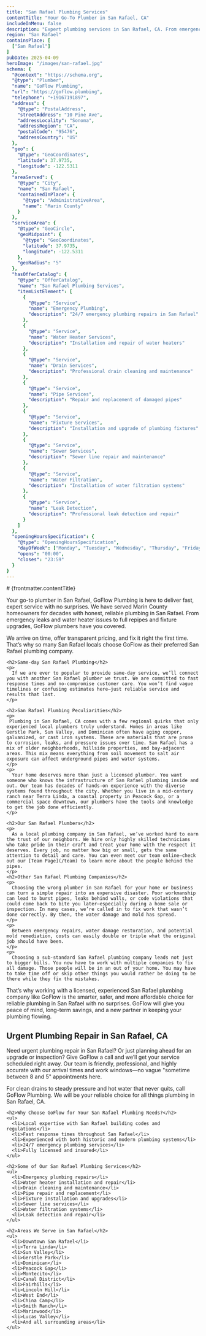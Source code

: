 ```yaml
---
title: "San Rafael Plumbing Services"
contentTitle: "Your Go-To Plumber in San Rafael, CA"
includeInMenu: false
description: "Expert plumbing services in San Rafael, CA. From emergency repairs to water heater installations, GoFlow provides reliable, professional plumbing solutions for San Rafael homes and businesses."
region: "San Rafael"
containsPlace: [
  ["San Rafael"]
]
pubDate: 2025-04-09
heroImage: "/images/san-rafael.jpg"
schema: {
  "@context": "https://schema.org",
  "@type": "Plumber",
  "name": "GoFlow Plumbing",
  "url": "https://goflow.plumbing",
  "telephone": "+19167191897",
  "address": {
    "@type": "PostalAddress",
    "streetAddress": "10 Pine Ave",
    "addressLocality": "Sonoma",
    "addressRegion": "CA",
    "postalCode": "95476",
    "addressCountry": "US"
  },
  "geo": {
    "@type": "GeoCoordinates",
    "latitude": 37.9735,
    "longitude": -122.5311
  },
  "areaServed": {
    "@type": "City",
    "name": "San Rafael",
    "containedInPlace": {
      "@type": "AdministrativeArea",
      "name": "Marin County"
    }
  },
  "serviceArea": {
    "@type": "GeoCircle",
    "geoMidpoint": {
      "@type": "GeoCoordinates",
      "latitude": 37.9735,
      "longitude": -122.5311
    },
    "geoRadius": "5"
  },
  "hasOfferCatalog": {
    "@type": "OfferCatalog",
    "name": "San Rafael Plumbing Services",
    "itemListElement": [
      {
        "@type": "Service",
        "name": "Emergency Plumbing",
        "description": "24/7 emergency plumbing repairs in San Rafael"
      },
      {
        "@type": "Service",
        "name": "Water Heater Services",
        "description": "Installation and repair of water heaters"
      },
      {
        "@type": "Service",
        "name": "Drain Services",
        "description": "Professional drain cleaning and maintenance"
      },
      {
        "@type": "Service",
        "name": "Pipe Services",
        "description": "Repair and replacement of damaged pipes"
      },
      {
        "@type": "Service",
        "name": "Fixture Services",
        "description": "Installation and upgrade of plumbing fixtures"
      },
      {
        "@type": "Service",
        "name": "Sewer Services",
        "description": "Sewer line repair and maintenance"
      },
      {
        "@type": "Service",
        "name": "Water Filtration",
        "description": "Installation of water filtration systems"
      },
      {
        "@type": "Service",
        "name": "Leak Detection",
        "description": "Professional leak detection and repair"
      }
    ]
  },
  "openingHoursSpecification": {
    "@type": "OpeningHoursSpecification",
    "dayOfWeek": ["Monday", "Tuesday", "Wednesday", "Thursday", "Friday", "Saturday", "Sunday"],
    "opens": "00:00",
    "closes": "23:59"
  }
}
---
```


<article>
  # {frontmatter.contentTitle}

  <div>
    <p>
      Your go-to plumber in San Rafael, GoFlow Plumbing is here to deliver fast, expert service with no surprises. We have served Marin County homeowners for decades with honest, reliable plumbing in San Rafael. From emergency leaks and water heater issues to full repipes and fixture upgrades, GoFlow plumbers have you covered.
    </p>
    <p>
      We arrive on time, offer transparent pricing, and fix it right the first time. That’s why so many San Rafael locals choose GoFlow as their preferred San Rafael plumbing company.
    </p>

    <h2>Same-day San Rafael Plumbing</h2>
    <p>
      If we are ever to popular to provide same-day service, we’ll connect you with another San Rafael plumber we trust. We are committed to fast response times and no-compromise customer care. You won’t find vague timelines or confusing estimates here—just reliable service and results that last.
    </p>

    <h2>San Rafael Plumbing Peculiarities</h2>
    <p>
     Plumbing in San Rafael, CA comes with a few regional quirks that only experienced local plumbers truly understand. Homes in areas like Gerstle Park, Sun Valley, and Dominican often have aging copper, galvanized, or cast iron systems. These are materials that are prone to corrosion, leaks, and pressure issues over time. San Rafael has a mix of older neighborhoods, hillside properties, and bay-adjacent areas. This mix means everything from soil movement to salt air exposure can affect underground pipes and water systems.
    </p>
    <p>
      Your home deserves more than just a licensed plumber. You want someone who knows the infrastructure of San Rafael plumbing inside and out. Our team has decades of hands-on experience with the diverse systems found throughout the city. Whether you live in a mid-century ranch near Terra Linda, a coastal property in Peacock Gap, or a commercial space downtown, our plumbers have the tools and knowledge to get the job done efficiently.
    </p>

    <h2>Our San Rafael Plumbers</h2>
    <p>
      As a local plumbing company in San Rafael, we’ve worked hard to earn the trust of our neighbors. We hire only highly skilled technicians who take pride in their craft and treat your home with the respect it deserves. Every job, no matter how big or small, gets the same attention to detail and care. You can even meet our team online—check out our [Team Page](/team) to learn more about the people behind the pipes.
    </p>
    <h2>Other San Rafael Plumbing Companies</h2>
    <p>
      Choosing the wrong plumber in San Rafael for your home or business can turn a simple repair into an expensive disaster. Poor workmanship can lead to burst pipes, leaks behind walls, or code violations that could come back to bite you later—especially during a home sale or inspection. In many cases, we’re called in to fix work that wasn’t done correctly. By then, the water damage and mold has spread.
    </p>
    <p>
      Between emergency repairs, water damage restoration, and potential mold remediation, costs can easily double or triple what the original job should have been.
    </p>
    <p>
      Choosing a sub-standard San Rafael plumbing company leads not just to bigger bills. You now have to work with multiple companies to fix all damage. Those people will be in an out of your home. You may have to take time off or skip other things you would rather be doing to be there while they fix the mistakes.
</p>
    <p>
      That’s why working with a licensed, experienced San Rafael plumbing company like GoFlow is the smarter, safer, and more affordable choice for reliable plumbing in San Rafael with no surprises. GoFlow will give you peace of mind, long-term savings, and a new partner in keeping your plumbing flowing.
</p>
    <h2>Urgent Plumbing Repair in San Rafael, CA</h2>
    <p>
      Need urgent plumbing repair in San Rafael? Or just planning ahead for an upgrade or inspection? Give GoFlow a call and we’ll get your service scheduled right away. Our team is friendly, professional, and highly accurate with our arrival times and work windows—no vague "sometime between 8 and 5" appointments here.
    </p>
    <p>
      For clean drains to steady pressure and hot water that never quits, call GoFlow Plumbing. We will be your reliable choice for all things plumbing in San Rafael, CA.
    </p>

    <h2>Why Choose GoFlow for Your San Rafael Plumbing Needs?</h2>
    <ul>
      <li>Local expertise with San Rafael building codes and regulations</li>
      <li>Fast response times throughout San Rafael</li>
      <li>Experienced with both historic and modern plumbing systems</li>
      <li>24/7 emergency plumbing services</li>
      <li>Fully licensed and insured</li>
    </ul>

    <h2>Some of Our San Rafael Plumbing Services</h2>
    <ul>
      <li>Emergency plumbing repairs</li>
      <li>Water heater installation and repair</li>
      <li>Drain cleaning and maintenance</li>
      <li>Pipe repair and replacement</li>
      <li>Fixture installation and upgrades</li>
      <li>Sewer line services</li>
      <li>Water filtration systems</li>
      <li>Leak detection and repair</li>
    </ul>

    <h2>Areas We Serve in San Rafael</h2>
    <ul>
      <li>Downtown San Rafael</li>
      <li>Terra Linda</li>
      <li>Sun Valley</li>
      <li>Gerstle Park</li>
      <li>Dominican</li>
      <li>Peacock Gap</li>
      <li>Montecito</li>
      <li>Canal District</li>
      <li>Fairhills</li>
      <li>Lincoln Hill</li>
      <li>West End</li>
      <li>China Camp</li>
      <li>Smith Ranch</li>
      <li>Marinwood</li>
      <li>Lucas Valley</li>
      <li>And all surrounding areas</li>
    </ul>
  </div>
</article>
